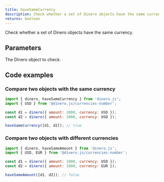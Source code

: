 ```yaml
---
title: haveSameCurrency
description: Check whether a set of Dinero objects have the same currency.
returns: boolean
---
```


Check whether a set of Dinero objects have the same currency.

## Parameters

<Parameters>

<Parameter name="dineroObjects" type="Dinero<TAmount>[]" required={true}>

The Dinero object to check.

</Parameter>

</Parameters>

## Code examples

### Compare two objects with the same currency

```js
import { dinero, haveSameCurrency } from 'dinero.js';
import { USD } from '@dinero.js/currencies-number';

const d1 = dinero({ amount: 2000, currency: USD });
const d2 = dinero({ amount: 1000, currency: USD });

haveSameCurrency([d1, d2]); // true
```

### Compare two objects with different currencies

```js
import { dinero, haveSameAmount } from 'dinero.js';
import { USD, EUR } from '@dinero.js/currencies-number';

const d1 = dinero({ amount: 1000, currency: USD });
const d2 = dinero({ amount: 1000, currency: EUR });

haveSameAmount([d1, d2]); // false
```
